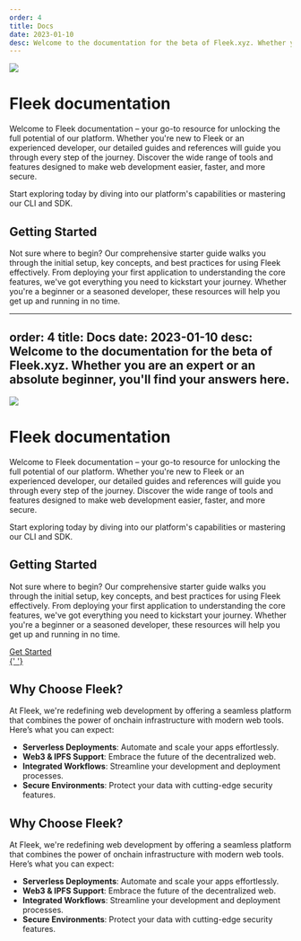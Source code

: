 ```yaml
---
order: 4
title: Docs
date: 2023-01-10
desc: Welcome to the documentation for the beta of Fleek.xyz. Whether you are an expert or an absolute beginner, you'll find your answers here.
---
```



![](./docs-hero-fleek.svg)

# Fleek documentation

Welcome to Fleek documentation – your go-to resource for unlocking the full potential of our platform. Whether you're new to Fleek or an experienced developer, our detailed guides and references will guide you through every step of the journey. Discover the wide range of tools and features designed to make web development easier, faster, and more secure.

Start exploring today by diving into our platform's capabilities or mastering our CLI and SDK.

<div className="my-12 bg-gray-dark-6 p-[1px]" />

## Getting Started

Not sure where to begin? Our comprehensive starter guide walks you through the initial setup, key concepts, and best practices for using Fleek effectively. From deploying your first application to understanding the core features, we've got everything you need to kickstart your journey. Whether you're a beginner or a seasoned developer, these resources will help you get up and running in no time.

---
order: 4
title: Docs
date: 2023-01-10
desc: Welcome to the documentation for the beta of Fleek.xyz. Whether you are an expert or an absolute beginner, you'll find your answers here.
---



![](./docs-hero-fleek.svg)

# Fleek documentation

Welcome to Fleek documentation – your go-to resource for unlocking the full potential of our platform. Whether you're new to Fleek or an experienced developer, our detailed guides and references will guide you through every step of the journey. Discover the wide range of tools and features designed to make web development easier, faster, and more secure.

Start exploring today by diving into our platform's capabilities or mastering our CLI and SDK.

<div className="my-12 bg-gray-dark-6 p-[1px]" />

## Getting Started

Not sure where to begin? Our comprehensive starter guide walks you through the initial setup, key concepts, and best practices for using Fleek effectively. From deploying your first application to understanding the core features, we've got everything you need to kickstart your journey. Whether you're a beginner or a seasoned developer, these resources will help you get up and running in no time.

<div className="typo-btn-l">
  <a href="/docs/getting_started">
    <ButtonYellow className="flex items-center justify-center gap-12">
      <div>Get Started</div>{' '}
    </ButtonYellow>
  </a>
</div>

<div className="my-12 bg-gray-dark-6 p-[1px]" />

## Why Choose Fleek?

At Fleek, we're redefining web development by offering a seamless platform that combines the power of onchain infrastructure with modern web
tools. Here’s what you can expect:

- **Serverless Deployments**: Automate and scale your apps effortlessly.
- **Web3 & IPFS Support**: Embrace the future of the decentralized web.
- **Integrated Workflows**: Streamline your development and deployment processes.
- **Secure Environments**: Protect your data with cutting-edge security features.


<div className="my-12 bg-gray-dark-6 p-[1px]" />

## Why Choose Fleek?

At Fleek, we're redefining web development by offering a seamless platform that combines the power of onchain infrastructure with modern web
tools. Here’s what you can expect:

- **Serverless Deployments**: Automate and scale your apps effortlessly.
- **Web3 & IPFS Support**: Embrace the future of the decentralized web.
- **Integrated Workflows**: Streamline your development and deployment processes.
- **Secure Environments**: Protect your data with cutting-edge security features.
